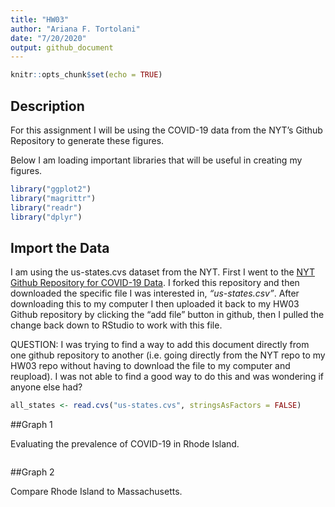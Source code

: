 ```yaml
---
title: "HW03"
author: "Ariana F. Tortolani"
date: "7/20/2020"
output: github_document
---
```


```r
knitr::opts_chunk$set(echo = TRUE)
```

## Description 

For this assignment I will be using the COVID-19 data from the NYT's Github Repository to generate these figures.

Below I am loading important libraries that will be useful in creating my figures.

```r
library("ggplot2")
library("magrittr")
library("readr")
library("dplyr")
```

## Import the Data

I am using the us-states.cvs dataset from the NYT.  First I went to the [NYT Github Repository for COVID-19 Data](https://github.com/nytimes/covid-19-data).  I forked this repository and then downloaded the specific file I was interested in, *"us-states.csv"*.  After downloading this to my computer I then uploaded it back to my HW03 Github repository by clicking the "add file" button in github, then I pulled the change back down to RStudio to work with this file.

QUESTION:  I was trying to find a way to add this document directly from one github repository to another (i.e. going directly from the NYT repo to my HW03 repo without having to download the file to my computer and reupload).  I was not able to find a good way to do this and was wondering if anyone else had?

```r
all_states <- read.cvs("us-states.cvs", stringsAsFactors = FALSE)
```

##Graph 1

Evaluating the prevalence of COVID-19 in Rhode Island.

```r

```


##Graph 2

Compare Rhode Island to Massachusetts.
```r

```

